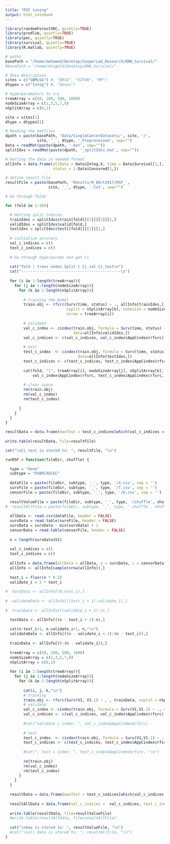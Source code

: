 ```yaml
---
title: "RSF tuning"
output: html_notebook
---
```


```r
library(randomForestSRC, quietly=TRUE)
library(prodlim, quietly=TRUE)
library(pec, quietly=TRUE)
library(survival, quietly=TRUE)
library(R.matlab, quietly=TRUE)
```

```r
# paths
basePath = "/home/mohamed/Desktop/CooperLab_Research/KNN_Survival/"
#basePath = "/home/mtageld/Desktop/KNN_Survival/"

# data description
sites = c("GBMLGG") #, "BRCA", "KIPAN", "MM")
dtypes = c("Integ") #, "Genes")

# Hyperparameters to try
treeArray = c(50, 100, 500, 1000)
nodeSizeArray = c(1,3,5,7,9)
nSplitArray = c(0,1)
```

```r
site = sites[1]
dtype = dtypes[1]

# Reading the matfiles
dpath = paste(basePath, 'Data/SingleCancerDatasets/', site, '/', 
              site, '_', dtype, '_Preprocessed', sep="")
Data = readMat(paste(dpath, '.mat', sep=""))
splitIdxs = readMat(paste(dpath, '_splitIdxs.mat', sep=""))

# Getting the data in needed format
allInfo = data.frame(allData = Data$Integ.X, time = Data$Survival[1,], 
                     status = 1-Data$Censored[1,])

# define result file
resultFile = paste(basePath, 'Results/9_8Oct2017/RSF_', 
                   site, '_', dtype, '.txt', sep="")
```

```r

# Go through folds

for (fold in 1:30){

  # Getting split indices
  trainIdxs = splitIdxs$train[fold][[1]][[1]][1,]
  validIdxs = splitIdxs$valid[fold,]
  testIdxs = splitIdxs$test[[fold]][[1]][1,]
  
  # initialize accuracy
  val_c_indices = c()
  test_c_indices = c()
  
  # Go through hyperparams and get Ci
  
  cat("fold | trees nodes Split | Ci_val Ci_test\n")
  cat("--------------------------------------------\n")
  
  for (i in 1:length(treeArray)){
    for (j in 1:length(nodeSizeArray)){
      for (k in 1:length(nSplitArray)){
        
        # training the model
        train.obj <- rfsrc(Surv(time, status) ~ ., allInfo[trainIdxs,], 
                           nsplit = nSplitArray[k], nodesize = nodeSizeArray[j], 
                           ntree = treeArray[i])
        
        # validate
        val_c_index <- cindex(train.obj, formula = Surv(time, status) ~ ., 
                              data=allInfo[validIdxs,])
        val_c_indices <- c(val_c_indices, val_c_index$AppCindex$rfsrc)
        
        # test
        test_c_index  <- cindex(train.obj, formula = Surv(time, status) ~ ., 
                                data=allInfo[testIdxs,])
        test_c_indices <- c(test_c_indices, test_c_index$AppCindex$rfsrc)
        
        cat(fold, "|", treeArray[i], nodeSizeArray[j], nSplitArray[k], "|",
            val_c_index$AppCindex$rfsrc, test_c_index$AppCindex$rfsrc, "\n") 
        
        # clear space      
        rm(train.obj)
        rm(val_c_index)
        rm(test_c_index)
  
      }
    }
  }
}
```

```r
resultData = data.frame(maxTest = test_c_indices[which(val_c_indices == max(val_c_indices))])
  
write.table(resultData, file=resultFile)

cat("\nCi_test is stored to: ", resultFile, "\n")
```


```r
runRSF = function(fileDir, shuffle) {

  type = "Gene"
  subtype = "OVBRCAUCEC"
  
  dataFile = paste(fileDir, subtype, '_', type, '/X.csv', sep = '')
  survFile = paste(fileDir, subtype, '_', type, '/T.csv', sep = '')
  censorFile = paste(fileDir, subtype, '_', type, '/O.csv', sep = '')
  
  resultValueFile = paste(fileDir, subtype, '_', type, '/shuffle', shuffle, '.max.txt', sep="")
#  resultAllFile = paste(fileDir, subtype, '_', type, '.shuffle', shuffle, '.all.txt', sep="")
  
  allData <- read.csv(dataFile, header = FALSE)
  survData = read.table(survFile, header = FALSE)
  survData = survData - min(survData) + 1
  censorData = read.table(censorFile, header = FALSE)
  
  n = length(survData$V1)
  
  val_c_indices = c()
  test_c_indices = c()
  
  allInfo = data.frame(allData = allData, y = survData, c = censorData)
  allInfo <- allInfo[sample(nrow(allInfo)),]
  
  test_i = floor(n * 0.2)
  validate_i = 2 * test_i
  
#  testData <- allInfo[(0:test_i),]
  
#  validateData <- allInfo[((test_i + 1):validate_i),]
  
#  trainData <- allInfo[((validate_i + 1):n),]

  testData <- allInfo[((n - test_i + 1):n),]
   
  cat(n-test_i+1, n-validate_i+1, n,"\n") 
  validateData <- allInfo[((n - validate_i + 1):(n - test_i)),]
  
  trainData <- allInfo[(0:(n - validate_i)),]
  
  treeArray = c(50, 100, 500, 1000)
  nodeSizeArray = c(1,3,5,7,9)
  nSplitArray = c(0,1)
  
  for (i in 1:length(treeArray)){
    for (j in 1:length(nodeSizeArray)){
      for (k in 1:length(nSplitArray)){
        
        cat(i, j, k,"\n") 
        # training
        train.obj <- rfsrc(Surv(V1, V1.1) ~ . , trainData, nsplit = nSplitArray[k], nodesize = nodeSizeArray[j], ntree = treeArray[i])
        # validate
        val_c_index <- cindex(train.obj, formula = Surv(V1,V1.1) ~ ., data=validateData)
        val_c_indices <- c(val_c_indices, val_c_index$AppCindex$rfsrc)
        
        #cat("validate c index: ", val_c_index$AppCindex$rfsrc)
        
        # test
        test_c_index  <- cindex(train.obj, formula = Surv(V1,V1.1) ~ ., data=testData)
        test_c_indices <- c(test_c_indices, test_c_index$AppCindex$rfsrc)
        
        #cat(", test c index: ", test_c_index$AppCindex$rfsrc, "\n")
        
        rm(train.obj)
        rm(val_c_index)
        rm(test_c_index)
      }
    }
  }
  
  resultData = data.frame(maxTest = test_c_indices[which(val_c_indices == max(val_c_indices))])
  
  resultAllData = data.frame(val_c_indices =  val_c_indices, test_c_indices = test_c_indices)
  
  write.table(resultData, file=resultValueFile)
  #write.table(resultAllData, file=resultAllFile)    
  
  cat("\nmax is stored to: ", resultValueFile, "\n")
  #cat("\nall data is stored to: ", resultAllFile, "\n")
}


```

